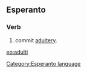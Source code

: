 ==Esperanto==
===Verb===
# commit [[adultery]].

[[eo:adulti]]
[[Category:Esperanto language]]
{{Universala Vortaro}}